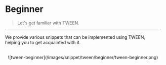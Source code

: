 
# Beginner

> Let's get familiar with TWEEN.

---

We provide various snippets that can be implemented using TWEEN, helping you to get acquainted with it.

<br/>
<center>![tween-beginner](/images/snippet/tween/beginner/tween-beginner.png) </center>
<br/>

<Cards>
    <Cards.Card title='Repeatedly Moving Object' href='/en/snippet/tween/beginner/repeatedly-moving-object'/>
    <Cards.Card title='Button Animations' href='/en/snippet/tween/beginner/button-animation'/>
    <Cards.Card title='GUI Animations' href='/en/snippet/tween/beginner/gui-animation'/>
    <Cards.Card title='Fade In/Out Effects' href='/en/snippet/tween/beginner/fade-inOut'/>
    <Cards.Card title='Boomerang' href='/en/snippet/tween/beginner/boomerang'/>
    <Cards.Card title='Character Movement Animations' href='/en/snippet/tween/beginner/character-movement-animation'/>
</Cards>